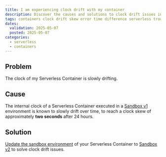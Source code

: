 ```yaml
---
title: I am experiencing clock drift with my container
description: Discover the causes and solutions to clock drift issues in Scaleway Serverless Containers.
tags: containers clock drift skew error time difference serverless troubleshooting
dates:
  validation: 2025-05-07
  posted: 2025-05-07
categories:
  - serverless
  - containers
---
```


## Problem

The clock of my Serverless Container is slowly drifting.

## Cause

The internal clock of a Serverless Container executed in a [Sandbox v1](/serverless-containers/reference-content/containers-sandbox/) environment is known to slowly drift over time, to reach a clock skew of approximately **two seconds** after 24 hours.

## Solution

[Update the sandbox environment](/serverless-containers/how-to/manage-a-container/#how-to-manage-a-container-deployment) of your Serverless Container to [Sandbox v2](/serverless-containers/reference-content/containers-sandbox/#sandbox-v2) to solve clock drift issues.